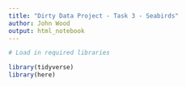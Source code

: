 ```yaml
---
title: "Dirty Data Project - Task 3 - Seabirds"
author: John Wood
output: html_notebook
---
```


```r
# Load in required libraries

library(tidyverse)
library(here)

```

